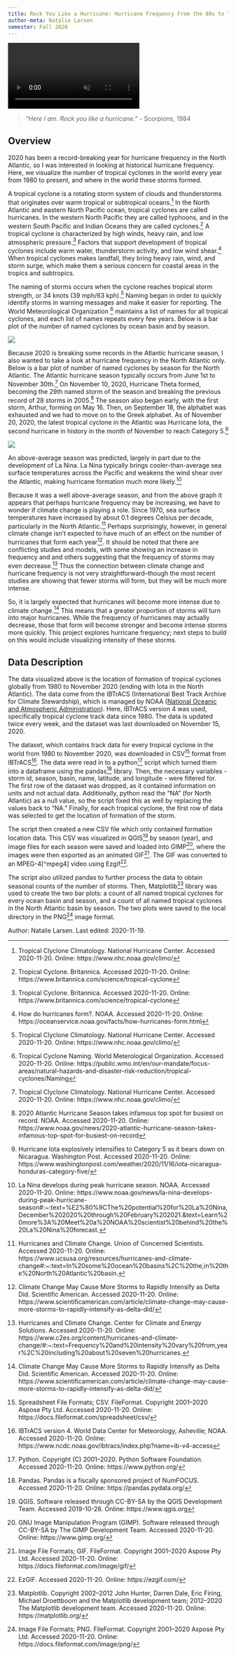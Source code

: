 ```yaml
---
title: Rock You Like a Hurricane: Hurricane Frequency From the 80s to Today
author-meta: Natalie Larsen
semester: Fall 2020
---
```


<!-- VIDEO ON LOOP: see styles.css for formatting -->
<div class="video-wrapper">
  <video id="scaledvideo" controls preload="true" autoplay loop muted>
    <source src="https://drdavis.space/teaching/ds/sdd/media/2020/11/hurricane_form_loc.mp4" type="video/mp4" >
  </video>
</div>

> *"Here I am. Rock you like a hurricane."* - Scorpions, 1984

## Overview
2020 has been a record-breaking year for hurricane frequency in the North Atlantic, so I was interested in looking at historical hurricane frequency.
Here, we visualize the number of tropical cyclones in the world every year from 1980 to present, and where in the world these storms formed.

A tropical cyclone is a rotating storm system of clouds and thunderstorms that originates over warm tropical or subtropical oceans.[^nhc]
In the North Atlantic and eastern North Pacific ocean, tropical cyclones are called hurricanes.
In the western North Pacific they are called typhoons, and in the western South Pacific and Indian Oceans they are called cyclones.[^britannica]
A tropical cyclone is characterized by high winds, heavy rain, and low atmospheric pressure.[^britannica]
Factors that support development of tropical cyclones include warm water, thunderstorm activity, and low wind shear.[^form]
When tropical cyclones makes landfall, they bring heavy rain, wind, and storm surge, which make them a serious concern for coastal areas in the tropics and subtropics.

The naming of storms occurs when the cyclone reaches tropical storm strength, or 34 knots (39 mph/63 kph).[^nhc]
Naming began in order to quickly identify storms in warning messages and make it easier for reporting.
The World Meteorological Organization [^wmo] maintains a list of names for all tropical cyclones, and each list of names repeats every few years.
Below is a bar plot of the number of named cyclones by ocean basin and by season.

![](https://drdavis.space/teaching/ds/sdd/media/2020/11/cyclone_plot.png)

Because 2020 is breaking some records in the Atlantic hurricane season, I also wanted to take a look at hurricane frequency in the North Atlantic only.
Below is a bar plot of number of named cyclones by season for the North Atlantic.
The Atlantic hurricane season typically occurs from June 1st to November 30th.[^nhc]
On November 10, 2020, Hurricane Theta formed, becoming the 29th named storm of the season and breaking the previous record of 28 storms in 2005.[^noaa]
The season also began early, with the first storm, Arthur, forming on May 16.
Then, on September 18, the alphabet was exhausted and we had to move on to the Greek alphabet.
As of November 20, 2020, the latest tropical cyclone in the Atlantic was Hurricane Iota, the second hurricane in history in the month of November to reach Category 5.[^wapo]

![](https://drdavis.space/teaching/ds/sdd/media/2020/11/cyclone_na_plot.png)

An above-average season was predicted, largely in part due to the development of La Nina.
La Nina typically brings cooler-than-average sea surface temperatures across the Pacific and weakens the wind shear over the Atlantic, making hurricane formation much more likely.[^nina]

Because it was a well above-average season, and from the above graph it appears that perhaps hurricane frequency may be increasing, we have to wonder if climate change is playing a role.
Since 1970, sea surface temperatures have increased by about 0.1 degrees Celsius per decade, particularly in the North Atlantic.[^uscusa]
Perhaps surprisingly, however, in general climate change isn't expected to have much of an effect on the number of hurricanes that form each year[^sciamerican].
It should be noted that there are conflicting studies and models, with some showing an increase in frequency and and others suggesting that the frequency of storms may even decrease.[^c2es]
Thus the connection between climate change and hurricane frequency is not very straightforward--though the most recent studies are showing that fewer storms will form, but they will be much more intense.

So, it is largely expected that hurricanes will become more intense due to climate change.[^sciamerican]
This means that a greater proportion of storms will turn into major hurricanes.
While the frequency of hurricanes may actually decrease, those that form will become stronger and become intense storms more quickly.
This project explores hurricane frequency; next steps to build on this would include visualizing intensity of these storms.

## Data Description
The data visualized above is the location of formation of tropical cyclones globally from 1980 to November 2020 (ending with Iota in the North Atlantic).
The data come from the IBTrACS (International Best Track Archive for Climate Stewardship), which is managed by NOAA ([National Oceanic and Atmospheric Administration](https://www.noaa.gov/)).
Here, IBTrACS version 4 was used, specifically tropical cyclone track data since 1980.
The data is updated twice every week, and the dataset was last downloaded on November 15, 2020.

The dataset, which contains track data for every tropical cyclone in the world from 1980 to November 2020, was downloaded in CSV[^csv] format from IBTrACS[^ibtracs].
The data were read in to a python[^python] script which turned them into a dataframe using the pandas[^pandas] library.
Then, the necessary variables - storm id, season, basin, name, latitude, and longitude - were filtered for.
The first row of the dataset was dropped, as it contained information on units and not actual data.
Additionally, python read the "NA" (for North Atlantic) as a null value, so the script fixed this as well by replacing the values back to "NA."
Finally, for each tropical cyclone, the first row of data was selected to get the location of formation of the storm.

The script then created a new CSV file which only contained formation location data.
This CSV was visualized in QGIS[^qgis] by season (year), and image files for each season were saved and loaded into GIMP[^gimp], where the images were then exported as an animated GIF[^gif].
The GIF was converted to an MPEG-4[^mpeg4] video using Ezgif[^ezgif].

The script also utilized pandas to further process the data to obtain seasonal counts of the number of storms.
Then, Matplotlib[^matplotlib] library was used to create the two bar plots: a count of all named tropical cyclones for every ocean basin and season, and a count of all named tropical cyclones in the North Atlantic basin by season.
The two plots were saved to the local directory in the PNG[^png] image format.

<div class="credit-line">
Author: Natalie Larsen.
Last edited: 2020-11-19.
</div>

[^nhc]: Tropical Clyclone Climatology. National Hurricane Center. Accessed 2020-11-20. Online: https://www.nhc.noaa.gov/climo/
[^britannica]: Tropical Cyclone. Britannica. Accessed 2020-11-20. Online: https://www.britannica.com/science/tropical-cyclone
[^form]: How do hurricanes form?. NOAA. Accessed 2020-11-20. Online: https://oceanservice.noaa.gov/facts/how-hurricanes-form.html
[^wmo]: Tropical Cyclone Naming. World Meterological Organization. Accessed 2020-11-20. Online: https://public.wmo.int/en/our-mandate/focus-areas/natural-hazards-and-disaster-risk-reduction/tropical-cyclones/Naming
[^noaa]: 2020 Atlantic Hurricane Season takes infamous top spot for busiest on record. NOAA. Accessed 2020-11-20. Online: https://www.noaa.gov/news/2020-atlantic-hurricane-season-takes-infamous-top-spot-for-busiest-on-record
[^wapo]: Hurricane Iota explosively intensifies to Category 5 as it bears down on Nicaragua. Washington Post. Accessed 2020-11-20. Online: https://www.washingtonpost.com/weather/2020/11/16/iota-nicaragua-honduras-category-five/
[^nina]: La Nina develops during peak hurricane season. NOAA. Accessed 2020-11-20. Online: https://www.noaa.gov/news/la-nina-develops-during-peak-hurricane-season#:~:text=%E2%80%9CThe%20potential%20for%20La%20Nina,December%202020%20through%20February%202021.&text=Learn%20more%3A%20Meet%20a%20NOAA%20scientist%20behind%20the%20La%20Nina%20forecast.
[^uscusa]: Hurricanes and Climate Change. Union of Concerned Scientists. Accessed 2020-11-20. Online: https://www.ucsusa.org/resources/hurricanes-and-climate-change#:~:text=In%20some%20ocean%20basins%2C%20the,in%20the%20North%20Atlantic%20basin.
[^sciamerican]: Climate Change May Cause More Storms to Rapidly Intensify as Delta Did. Scientific American. Accessed 2020-11-20. Online: https://www.scientificamerican.com/article/climate-change-may-cause-more-storms-to-rapidly-intensify-as-delta-did/
[^c2es]: Hurricanes and Climate Change. Center for Climate and Energy Solutions. Accessed 2020-11-20. Online: https://www.c2es.org/content/hurricanes-and-climate-change/#:~:text=Frequency%20and%20intensity%20vary%20from,year%2C%20including%20about%20seven%20hurricanes.
[^csv]: Spreadsheet File Formats; CSV. FileFormat. Copyright 2001--2020 Aspose Pty Ltd. Accessed 2020-11-20. Online: https://docs.fileformat.com/spreadsheet/csv/  
[^ibtracs]: IBTrACS version 4. World Data Center for Meteorology, Asheville; NOAA. Accessed 2020-11-20. Online: https://www.ncdc.noaa.gov/ibtracs/index.php?name=ib-v4-access
[^python]: Python. Copyright (C) 2001--2020. Python Software Foundation. Accessed 2020-11-20. Online: https://www.python.org/
[^pandas]: Pandas. Pandas is a fiscally sponsored project of NumFOCUS. Accessed 2020-11-20. Online: https://pandas.pydata.org/
[^qgis]: QGIS. Software released through CC-BY-SA by the QGIS Development Team. Accessed 2019-10-28. Online: https://www.qgis.org
[^gimp]: GNU Image Manipulation Program (GIMP). Software released through CC-BY-SA by The GIMP Development Team. Accessed 2020-11-20. Online: https://www.gimp.org/
[^gif]: Image File Formats; GIF. FileFormat. Copyright 2001--2020 Aspose Pty Ltd. Accessed 2020-11-20. Online: https://docs.fileformat.com/image/gif/
[^ezgif]: EzGIF. Accessed 2020-11-20. Online: https://ezgif.com/
[^matplotlib]: Matplotlib. Copyright 2002--2012 John Hunter, Darren Dale, Eric Firing, Michael Droettboom and the Matplotlib development team; 2012--2020 The Matplotlib development team. Accessed 2020-11-20. Online: https://matplotlib.org/
[^png]: Image File Formats; PNG. FileFormat. Copyright 2001--2020 Aspose Pty Ltd. Accessed 2020-11-20. Online: https://docs.fileformat.com/image/png/
